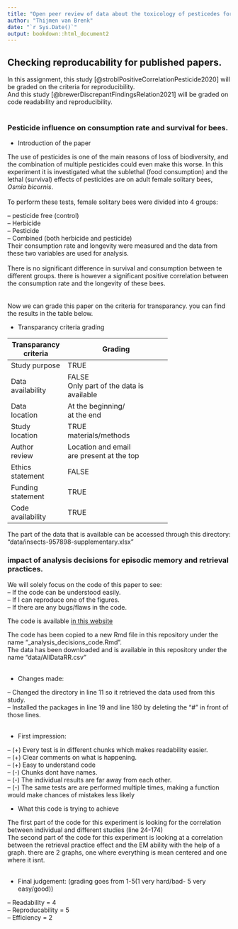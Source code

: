 ```yaml
---
title: "Open peer review of data about the toxicology of pesticedes for bees"
author: "Thijmen van Brenk"
date: "`r Sys.Date()`"
output: bookdown::html_document2
---
```


## Checking reproducability for published papers.

In this assignment, this study [@stroblPositiveCorrelationPesticide2020] will be graded on the criteria for reproducibility.       
And this study [@brewerDiscrepantFindingsRelation2021] will be graded on code readability and reproducibility.
<br>
<br>


### Pesticide influence on consumption rate and survival for bees. 

* Introduction of the paper          

The use of pesticides is one of the main reasons of loss of biodiversity, and the combination of multiple pesticides could even make this worse. In this experiment it is investigated what the sublethal (food consumption) and the lethal (survival) effects of pesticides are on adult female solitary bees, *Osmia bicornis*.       
<br>
To perform these tests, female solitary bees were divided into 4 groups:   

-- pesticide free (control)     
-- Herbicide      
-- Pesticide      
-- Combined (both herbicide and pesticide)      
Their consumption rate and longevity were measured and the data from these two variables are used for analysis.
<br>
<br>
There is no significant difference in survival and consumption between te different groups. there is however a significant positive correlation between the consumption rate and the longevity of these bees.        
<br>        
Now we can grade this paper on the criteria for transparancy. you can find the results in the table below.


* Transparancy criteria grading

| Transparancy<br>criteria | Grading                                        |
|--------------------------|------------------------------------------------|
| Study purpose            | TRUE                                           |
| Data<br>availability     | FALSE<br>Only part of the data is<br>available |
| Data <br>location        | At the beginning/<br>at the end                |
| Study<br>location        | TRUE<br>materials/methods                      |
| Author<br>review         | Location and email<br>are present at the top   |
| Ethics<br>statement      | FALSE                                          |
| Funding<br>statement     | TRUE                                           |
| Code<br>availability     | TRUE                                           |

The part of the data that is available can be accessed through this directory: "data/insects-957898-supplementary.xlsx"

### impact of analysis decisions for episodic memory and retrieval practices.

We will solely focus on the code of this paper to see:       
-- If the code can be understood easily.       
-- If I can reproduce one of the figures.        
-- If there are any bugs/flaws in the code.       

The code is available <span style="color:blue">[in this website](https://osf.io/dgcaz/)</span>        

The code has been copied to a new Rmd file in this repository under the name "_analysis_decisions_code.Rmd".        
The data has been downloaded and is available in this repository under the name "data/AllDataRR.csv"        
<br>        

* Changes made:       

-- Changed the directory in line 11 so it retrieved the data used from this study.        
-- Installed the packages in line 19 and line 180 by deleting the "#" in front of those lines.        
<br>        

* First impression:   

-- (+) Every test is in different chunks which makes readability easier.       
-- (+) Clear comments on what is happening.       
-- (+) Easy to understand code        
-- (-) Chunks dont have names.       
-- (-) The individual results are far away from each other.       
-- (-) The same tests are are performed multiple times, making a function would make chances of mistakes less likely
<br>        

* What this code is trying to achieve      

The first part of the code for this experiment is looking for the correlation between individual and different studies (line 24-174)       
The second part of the code for this experiment is looking at a correlation between the retrieval practice effect and the EM ability with the help of a graph. there are 2 graphs, one where everything is mean centered and one where it isnt.        
<br>        

* Final judgement: (grading goes from 1-5(1 very hard/bad- 5 very easy/good))     

-- Readability = 4        
-- Reproducability = 5        
-- Efficiency = 2       
